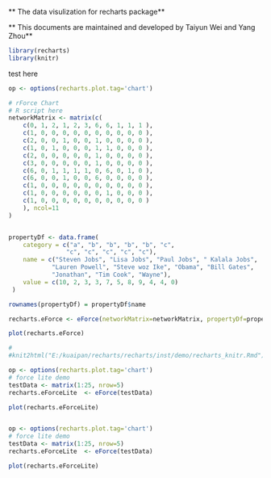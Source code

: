 ** The data visulization for recharts package**

** This documents are maintained and developed by Taiyun Wei and Yang Zhou**

```r
library(recharts)
library(knitr)

```
test here

```r
op <- options(recharts.plot.tag='chart')

# rForce Chart
# R script here
networkMatrix <- matrix(c(
	c(0, 1, 2, 1, 2, 3, 6, 6, 1, 1, 1 ),
	c(1, 0, 0, 0, 0, 0, 0, 0, 0, 0, 0 ),
	c(2, 0, 0, 1, 0, 0, 1, 0, 0, 0, 0 ),
	c(1, 0, 1, 0, 0, 0, 1, 1, 0, 0, 0 ),
	c(2, 0, 0, 0, 0, 0, 1, 0, 0, 0, 0 ),
	c(3, 0, 0, 0, 0, 0, 1, 0, 0, 0, 0 ),
	c(6, 0, 1, 1, 1, 1, 0, 6, 0, 1, 0 ),
	c(6, 0, 0, 1, 0, 0, 6, 0, 0, 0, 0 ),
	c(1, 0, 0, 0, 0, 0, 0, 0, 0, 0, 0 ),
	c(1, 0, 0, 0, 0, 0, 0, 1, 0, 0, 0 ),
	c(1, 0, 0, 0, 0, 0, 0, 0, 0, 0, 0 )
	), ncol=11
)


propertyDf <- data.frame(
	category = c("a", "b", "b", "b", "b", "c", 
				"c", "c", "c", "c", "c"),
	name = c("Steven Jobs", "Lisa Jobs", "Paul Jobs", " Kalala Jobs",
			"Lauren Powell", "Steve woz Ike", "Obama", "Bill Gates", 
			"Jonathan", "Tim Cook", "Wayne"),
	value = c(10, 2, 3, 3, 7, 5, 8, 9, 4, 4, 0)
 )

rownames(propertyDf) = propertyDf$name

recharts.eForce <- eForce(networkMatrix=networkMatrix, propertyDf=propertyDf)

plot(recharts.eForce)

#
#knit2html("E:/kuaipan/recharts/recharts/inst/demo/recharts_knitr.Rmd")

```

```r
op <- options(recharts.plot.tag='chart')
# force lite demo
testData <- matrix(1:25, nrow=5)
recharts.eForceLite  <- eForce(testData)

plot(recharts.eForceLite)



```

```r
op <- options(recharts.plot.tag='chart')
# force lite demo
testData <- matrix(1:25, nrow=5)
recharts.eForceLite  <- eForce(testData)

plot(recharts.eForceLite)



```



